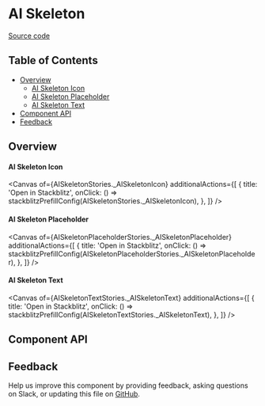 

<Meta isTemplate />

# AI Skeleton

[Source code](https://github.com/carbon-design-system/carbon/tree/main/packages/react/src/components/AISkeleton)

## Table of Contents

- [Overview](#overview)
  - [AI Skeleton Icon](#ai-skeleton-icon)
  - [AI Skeleton Placeholder](#ai-skeleton-placeholder)
  - [AI Skeleton Text](#ai-skeleton-text)
- [Component API](#component-api)
- [Feedback](#feedback)

## Overview

#### AI Skeleton Icon

<Canvas
  of={AISkeletonStories._AISkeletonIcon}
  additionalActions={[
    {
      title: 'Open in Stackblitz',
      onClick: () => stackblitzPrefillConfig(AISkeletonStories._AISkeletonIcon),
    },
  ]}
/>

#### AI Skeleton Placeholder

<Canvas
  of={AISkeletonPlaceholderStories._AISkeletonPlaceholder}
  additionalActions={[
    {
      title: 'Open in Stackblitz',
      onClick: () => stackblitzPrefillConfig(AISkeletonPlaceholderStories._AISkeletonPlaceholder),
    },
  ]}
/>

#### AI Skeleton Text

<Canvas
  of={AISkeletonTextStories._AISkeletonText}
  additionalActions={[
    {
      title: 'Open in Stackblitz',
      onClick: () => stackblitzPrefillConfig(AISkeletonTextStories._AISkeletonText),
    },
  ]}
/>

## Component API

<ArgTypes />

## Feedback

Help us improve this component by providing feedback, asking questions on Slack,
or updating this file on
[GitHub](https://github.com/carbon-design-system/carbon/tree/main/packages/react/src/components/AISkeleton.mdx).